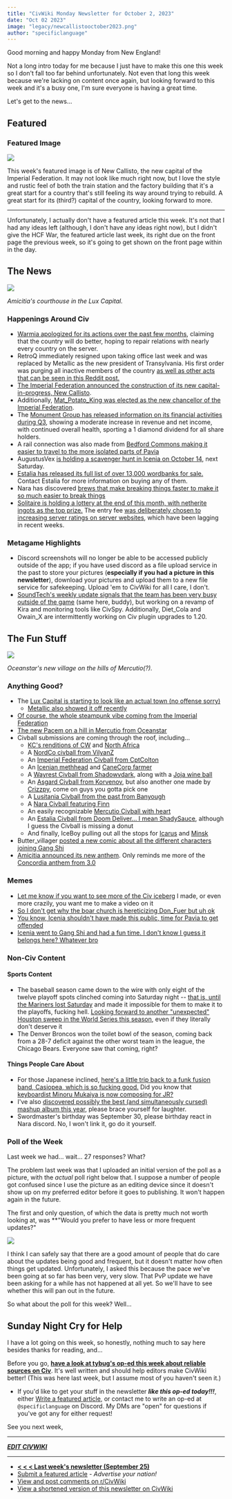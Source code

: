 ```yaml
---
title: "CivWiki Monday Newsletter for October 2, 2023"
date: "Oct 02 2023"
image: "legacy/newcallistooctober2023.png"
author: "specificlanguage"
---
```


Good morning and happy Monday from New England!

Not a long intro today for me because I just have to make this one this week so I don't fall too far behind unfortunately. Not even that long this week because we're lacking on content once again, but looking forward to this week and it's a busy one, I'm sure everyone is having a great time.

Let's get to the news...

## Featured

### Featured Image

![](https://preview.redd.it/0lmdwq8ye8rb1.png?width=1920&format=png&auto=webp&s=959fcc207efe23c2b075c6136db98cb166d52d95)

This week's featured image is of New Callisto, the new capital of the Imperial Federation. It may not look like much right now, but I love the style and rustic feel of both the train station and the factory building that it's a great start for a country that's still feeling its way around trying to rebuild. A great start for its (third?) capital of the country, looking forward to more.

---

Unfortunately, I actually don't have a featured article this week. It's not that I had any ideas left (although, I don't have any ideas right now), but I didn't give the HCF War, the featured article last week, its right due on the front page the previous week, so it's going to get shown on the front page within in the day.

## The News

![](https://i.imgur.com/3oo8Ya5.png)

*Amicitia's courthouse in the Lux Capital.*

### Happenings Around Civ

- [Warmia apologized for its actions over the past few months](https://www.reddit.com/r/CivMC/comments/16s98rb/an_important_lesson/), claiming that the country will do better, hoping to repair relations with nearly every country on the server.
- RetroQ immediately resigned upon taking office last week and was replaced by Metallic as the new president of Transylvania. His first order was purging all inactive members of the country [as well as other acts that can be seen in this Reddit post.](https://www.reddit.com/r/CivMC/comments/16rwhfj/following_the_resignation_of_retroq/)
- [The Imperial Federation announced the construction of its new capital-in-progress, New Callisto](https://www.reddit.com/r/CivMC/comments/16vi8t9/imperial_federation_and_its_capital_new_callisto/).
- Additionally, [Mat_Potato_King was elected as the new chancellor of the Imperial Federation](https://i.imgur.com/Bsy8xhM.png).
- The [Monument Group has released information on its financial activities during Q3](https://drive.google.com/file/d/1vHBd1RFFEkKI-oWY7GDFAAHKIjzjW-ru/view), showing a moderate increase in revenue and net income, with continued overall health, sporting a 1 diamond dividend for all share holders.
- A rail connection was also made from [Bedford Commons making it easier to travel to the more isolated parts of Pavia](https://i.imgur.com/vkQDS9Z.png)
- AugustusVex [is holding a scavenger hunt in Icenia on October 14](https://www.reddit.com/r/CivMC/comments/16vng97/icenia_scavenger_hunt_update/), next Saturday.
- [Estalia has released its full list of over 13,000 wordbanks for sale.](https://tinyurl.com/WordTokens) Contact Estalia for more information on buying any of them.
- Nara has discovered [brews that make breaking things faster to make it so much easier to break things](https://www.reddit.com/r/CivMC/comments/16w7vlm/pharmaceutically_enhanced_raiding/)
- [Solitaire is holding a lottery at the end of this month, with netherite ingots as the top prize.](https://www.reddit.com/r/CivMC/comments/16x9rfr/lottery_at_the_end_of_the_month/) The entry fee [was deliberately chosen to increasing server ratings on server websites](https://www.reddit.com/r/CivMC/comments/16xppuf/lets_keep_improving_our_rank/), which have been lagging in recent weeks.

### Metagame Highlights

- Discord screenshots will no longer be able to be accessed publicly outside of the app; if you have used discord as a file upload service in the past to store your pictures (**especially if you had a picture in this newsletter**), download your pictures and upload them to a new file service for safekeeping. Upload 'em to CivWiki for all I care, I don't.
- [SoundTech's weekly update signals that the team has been very busy outside of the game](https://i.imgur.com/X9DlOBu.png) (same here, buddy), but working on a revamp of Kira and monitoring tools like CivSpy. Additionally, Diet_Cola and Owain_X are intermittently working on Civ plugin upgrades to 1.20.

## The Fun Stuff

![](https://i.imgur.com/i5eRsyF.png)

*Oceanstar's new village on the hills of Mercutio(?).*

### Anything Good?

- The [Lux Capital is starting to look like an actual town (no offense sorry)]((https://i.imgur.com/3oo8Ya5.png))
  - [Metallic also showed it off recently](https://www.reddit.com/r/CivMC/comments/16xwd04/amicitia_review_9510/)
- [Of course, the whole steampunk vibe coming from the Imperial Federation](https://preview.redd.it/0lmdwq8ye8rb1.png?width=1920&format=png&auto=webp&s=959fcc207efe23c2b075c6136db98cb166d52d95)
- [The new Pacem on a hill in Mercutio from Oceanstar](https://i.imgur.com/i5eRsyF.png)
- Civball submissions are coming through the roof, including...
  - [KC's renditions of CW](https://i.imgur.com/fMZYzXB.png) and [North Africa](https://i.imgur.com/kUv4QTx.png)
  - A [NordCo civball from VilyanZ](https://i.imgur.com/GXUaVph.png)
  - An [Imperial Federation Civball from CptColton](https://i.imgur.com/pTainxX.png)
  - An [Icenian methhead](https://i.imgur.com/o734VtG.png) and [CaneCorp farmer](https://i.imgur.com/MRaqXSd.png)
  - A [Wayrest Civball from Shadowvdark](https://i.imgur.com/0fafINM.png), along with a [Joja wine ball](https://i.imgur.com/1nvHfK3.png)
  - An [Asgard Civball from Korvenov](https://i.imgur.com/n7ZbCUr.png), but also another one made by [Crizzpy](https://i.imgur.com/ONR6Fc8.png), come on guys you gotta pick one
  - A [Lusitania Civball from the past from Banyough](https://i.imgur.com/d4jYp5u.png)
  - A [Nara Civball featuring Finn](https://i.imgur.com/8uPmawQ.png)
  - An easily recognizable [Mercutio Civball with heart](https://i.imgur.com/IlfWuY4.png)
  - An [Estalia Civball from Doom Deliver... I mean ShadySauce](https://i.imgur.com/B34U5yK.png), although I guess the Civball is missing a donut
  - And finally, IceBoy pulling out all the stops for [Icarus](https://i.imgur.com/45KPtEf.png) and [Minsk](https://i.imgur.com/pK65gSP.png)
- Butter_villager [posted a new comic about all the different characters joining Gang Shi](https://www.reddit.com/r/CivMC/comments/16wobr9/and_be_reborn_as_a_child_of_gang_shi/)
- [Amicitia announced its new anthem](https://www.reddit.com/r/CivMC/comments/16vtt63/the_amicitian_national_anthem/). Only reminds me more of the [Concordia anthem from 3.0](https://www.youtube.com/watch?v=aj0Y-kFvxV0)

### Memes

- [Let me know if you want to see more of the Civ iceberg](https://i.imgur.com/3YkfL1Y.jpg) I made, or even more crazily, you want me to make a video on it
- [So I don't get why the boar church is hereticizing Don_Fuer but uh ok](https://www.reddit.com/r/CivMC/comments/16s5uo6/don_fuer/)
- [You know, Icenia shouldn't have made this public, time for Pavia to get offended](https://cdn.discordapp.com/attachments/921607884549287936/1157830880056848435/image.png?ex=651a0989&is=6518b809&hm=5bfe664ed717abf90c6bfbdd164887858c0ee246267a303b5045da965ea7cbdd&)
- [Icenia went to Gang Shi and had a fun time. I don't know I guess it belongs here? Whatever bro](https://www.reddit.com/r/CivMC/comments/16xk5cx/the_icenians_took_a_field_trip_to_gang_shi/)

### Non-Civ Content

#### Sports Content

* The baseball season came down to the wire with only eight of the twelve playoff spots clinched coming into Saturday night -- [that is, until the Mariners lost Saturday](https://www.seattletimes.com/sports/mariners/mariners-fall-to-rangers-wait-to-see-if-they-live-another-day/) and made it impossible for them to make it to the playoffs, fucking hell. [Looking forward to another "unexpected" Houston sweep in the World Series this season](https://cdn.discordapp.com/attachments/434122846646829057/1158170071932338276/image.png?ex=651b456e&is=6519f3ee&hm=6251da9ba556dc502091f8790a3747a4e5d4c221b5d828ceabdd145397d8304b&), even if they literally don't deserve it
* The Denver Broncos won the toilet bowl of the season, coming back from a 28-7 deficit against the other worst team in the league, the Chicago Bears. Everyone saw that coming, right?

#### Things People Care About

* For those Japanese inclined, [here's a little trip back to a funk fusion band, Casiopea, which is so fucking good.](https://www.youtube.com/watch?v=AKgjOCuW_MU) Did you know that [keyboardist Minoru Mukaiya is now composing for JR?](https://www.youtube.com/watch?v=nSG5IkRA9BE)
* I've also [discovered possibly the best (and simultaneously cursed) mashup album this year](https://www.youtube.com/watch?v=QTDmhxJTdeA), please brace yourself for laughter.
* Swordmaster's birthday was September 30, please birthday react in Nara discord. No, I won't link it, go do it yourself.

### Poll of the Week

Last week we had... wait... 27 responses? What?

The problem last week was that I uploaded an initial version of the poll as a picture, with the *actual* poll right below that. I suppose a number of people got confused since I use the picture as an editing device since it doesn't show up on my preferred editor before it goes to publishing. It won't happen again in the future.

The first and only question, of which the data is pretty much not worth looking at, was **"Would you prefer to have less or more frequent updates?"

![](https://i.imgur.com/gpQdhNZ.png)

I think I can safely say that there are a good amount of people that do care about the updates being good and frequent, but it doesn't matter how often things get updated. Unfortunately, I asked this because the pace we've been going at so far has been very, very slow. That PvP update we have been asking for a while has not happened at all yet. So we'll have to see whether this will pan out in the future.

So what about the poll for this week? Well...

<ColoredBlock color="bg-sky-200" darkColor="dark:bg-sky-950">
    <Poll client:load submitURL={"/newsletter-09-25"} questions={
        [
            {
                questionID: "bottingtime",
                question: "Roughly how long per day do you leave your account inactive on the server? (Botting counts, anything where you're away from your keyboard)",
                options: [
                    "I don't bot",
                    "Less than 1 hour a day (Select this if you sometimes just forget your account is online)",
                    "About 1-4 hours a day",
                    "About half a day",
                    "All day",
                ],
                type: QuestionType.MultipleChoice,
                useOther: false,
                required: false
            },
        ]
    }/>
</ColoredBlock>

## Sunday Night Cry for Help

I have a lot going on this week, so honestly, nothing much to say here besides thanks for reading, and...

Before you go, **[have a look at tybug's op-ed this week about reliable sources on Civ](/extras/reputable-sources/)**. It's well written and should help editors make CivWiki better! (This was here last week, but I assume most of you haven't seen it.)

- If you'd like to get your stuff in the newsletter ***like this op-ed today!!!***, either [Write a featured article](https://forms.gle/SZbWZQRDBxhPUNQF9), or contact me to write an op-ed at `@specificlanguage` on Discord. My DMs are "open" for questions if you've got any for either request!

See you next week,

---

[***EDIT CIVWIKI***](https://civwiki.org)

---

- [**< < < Last week's newsletter (September 25)**](/newsletter/newsletter-09-25)
- [Submit a featured article](https://forms.gle/SZbWZQRDBxhPUNQF9) - *Advertise your nation!*
- [View and post comments on r/CivWiki](https://reddit.com/r/civwiki)
- [View a shortened version of this newsletter on CivWiki](https://civwiki.org/wiki/CivWiki:Features)